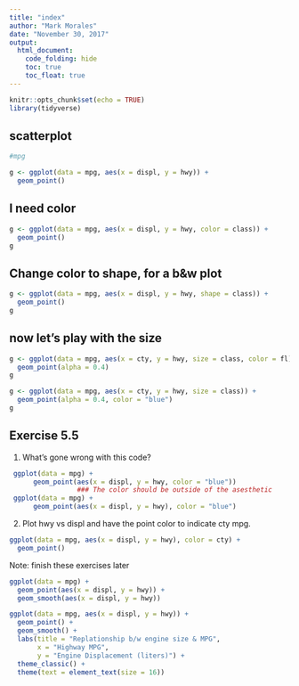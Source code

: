```yaml
---
title: "index"
author: "Mark Morales"
date: "November 30, 2017"
output: 
  html_document:
    code_folding: hide
    toc: true
    toc_float: true
---
```


```r
knitr::opts_chunk$set(echo = TRUE)
library(tidyverse)
```

## scatterplot

```r
#mpg

g <- ggplot(data = mpg, aes(x = displ, y = hwy)) + 
  geom_point()

```

## I need color

```r
g <- ggplot(data = mpg, aes(x = displ, y = hwy, color = class)) +
  geom_point()
g
```

## Change color to shape, for a b&w plot

``` r
g <- ggplot(data = mpg, aes(x = displ, y = hwy, shape = class)) +
  geom_point()
g
```

## now let's play with the size

``` r
g <- ggplot(data = mpg, aes(x = cty, y = hwy, size = class, color = fl)) +
  geom_point(alpha = 0.4)
g
```

```r
g <- ggplot(data = mpg, aes(x = cty, y = hwy, size = class)) +
  geom_point(alpha = 0.4, color = "blue")
g
```

## Exercise 5.5

1. What’s gone wrong with this code?

```r
 ggplot(data = mpg) + 
      geom_point(aes(x = displ, y = hwy, color = "blue"))
                 ### The color should be outside of the asesthetic
 ggplot(data = mpg) + 
      geom_point(aes(x = displ, y = hwy), color = "blue")
```

2. Plot hwy vs displ and have the point color to indicate cty mpg.

```r
ggplot(data = mpg, aes(x = displ, y = hwy), color = cty) + 
  geom_point()
```

Note: finish these exercises later

```r

ggplot(data = mpg) + 
  geom_point(aes(x = displ, y = hwy)) + 
  geom_smooth(aes(x = displ, y = hwy))

ggplot(data = mpg, aes(x = displ, y = hwy)) + 
  geom_point() + 
  geom_smooth() + 
  labs(title = "Replationship b/w engine size & MPG",
       x = "Highway MPG",
       y = "Engine Displacement (liters)") + 
  theme_classic() + 
  theme(text = element_text(size = 16))
````